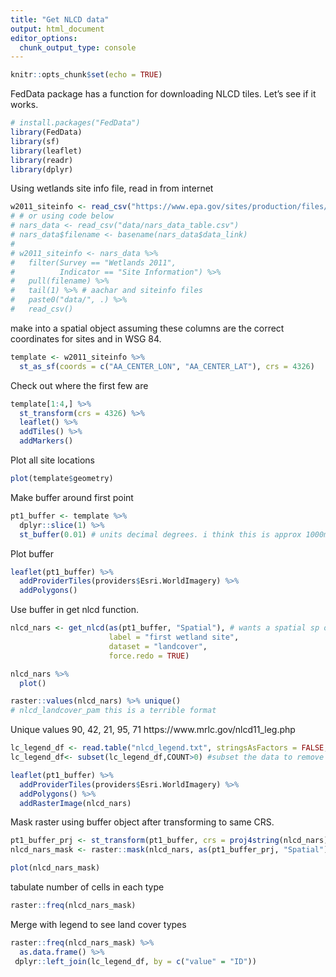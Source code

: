 ```yaml
---
title: "Get NLCD data"
output: html_document
editor_options: 
  chunk_output_type: console
---
```


```r
knitr::opts_chunk$set(echo = TRUE)
```

FedData package has a function for downloading NLCD tiles. Let's see if it works.

```r
# install.packages("FedData")
library(FedData)
library(sf)
library(leaflet)
library(readr)
library(dplyr)
```

Using wetlands site info file, read in from internet

```r
w2011_siteinfo <- read_csv("https://www.epa.gov/sites/production/files/2016-10/nwca2011_siteinfo.csv")
# # or using code below
# nars_data <- read_csv("data/nars_data_table.csv")
# nars_data$filename <- basename(nars_data$data_link)
# 
# w2011_siteinfo <- nars_data %>% 
#   filter(Survey == "Wetlands 2011",
#          Indicator == "Site Information") %>%
#   pull(filename) %>% 
#   tail(1) %>% # aachar and siteinfo files
#   paste0("data/", .) %>%
#   read_csv()
```

make into a spatial object assuming these columns are the correct coordinates for sites and in WSG 84. 

```r
template <- w2011_siteinfo %>%
  st_as_sf(coords = c("AA_CENTER_LON", "AA_CENTER_LAT"), crs = 4326)
```

Check out where the first few are
```r
template[1:4,] %>%
  st_transform(crs = 4326) %>%
  leaflet() %>%
  addTiles() %>%
  addMarkers()
```

Plot all site locations

```r
plot(template$geometry)
```

Make buffer around first point
```r
pt1_buffer <- template %>%
  dplyr::slice(1) %>% 
  st_buffer(0.01) # units decimal degrees. i think this is approx 1000m
```

Plot buffer
```r
leaflet(pt1_buffer) %>%
  addProviderTiles(providers$Esri.WorldImagery) %>%
  addPolygons()
```

Use buffer in get nlcd function. 
```r
nlcd_nars <- get_nlcd(as(pt1_buffer, "Spatial"), # wants a spatial sp object not sf 
                      label = "first wetland site", 
                      dataset = "landcover",
                      force.redo = TRUE)
```

```r
nlcd_nars %>% 
  plot()
```

```r
raster::values(nlcd_nars) %>% unique()
# nlcd_landcover_pam this is a terrible format
```

Unique values 90, 42, 21, 95, 71
https://www.mrlc.gov/nlcd11_leg.php

```r
lc_legend_df <- read.table("nlcd_legend.txt", stringsAsFactors = FALSE, sep = ",")
lc_legend_df<- subset(lc_legend_df,COUNT>0) #subset the data to remove unused rows (but this is from 2006)
```


```r
leaflet(pt1_buffer) %>%
  addProviderTiles(providers$Esri.WorldImagery) %>%
  addPolygons() %>%
  addRasterImage(nlcd_nars)
```

Mask raster using buffer object after transforming to same CRS. 

```r
pt1_buffer_prj <- st_transform(pt1_buffer, crs = proj4string(nlcd_nars))
nlcd_nars_mask <- raster::mask(nlcd_nars, as(pt1_buffer_prj, "Spatial"))
```

```r
plot(nlcd_nars_mask)
```

tabulate number of cells in each type

```r
raster::freq(nlcd_nars_mask)
```
 Merge with legend to see land cover types
```r
raster::freq(nlcd_nars_mask) %>%
  as.data.frame() %>%
 dplyr::left_join(lc_legend_df, by = c("value" = "ID"))
```

